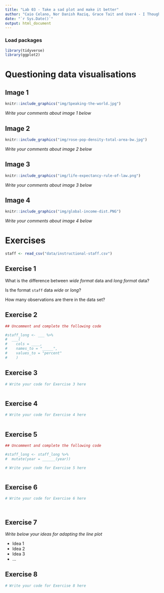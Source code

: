 ```yaml
---
title: "Lab 03 - Take a sad plot and make it better"
author: "Caio Celano, Nor Danish Raziq, Grace Tait and User4 - I Thought This Was A Stats Course"
date: "`r Sys.Date()`"
output: html_document
---
```


### Load packages

```r
library(tidyverse)
library(ggplot2)
```

# Questioning data visualisations

## Image 1

```r
knitr::include_graphics("img/Speaking-the-world.jpg")
```

*Write your comments about image 1 below*

## Image 2

```r
knitr::include_graphics("img/rose-pop-density-total-area-bw.jpg")
```

*Write your comments about image 2 below*

## Image 3

```r
knitr::include_graphics("img/life-expectancy-rule-of-law.png")
```

*Write your comments about image 3 below*

## Image 4

```r
knitr::include_graphics("img/global-income-dist.PNG")
```

*Write your comments about image 4 below*

# Exercises

```r
staff <- read_csv("data/instructional-staff.csv")
```

## Exercise 1

What is the difference between *wide format* data and *long format* data?

Is the format `staff` data *wide* or *long*?

How many observations are there in the data set?

## Exercise 2

```r
## Uncomment and complete the following code

#staff_long <- ___ %>%
#  ___(
#    cols = ____, 
#    names_to = "_____",
#    values_to = "percent"
#    )

```

## Exercise 3

```r
# Write your code for Exercise 3 here



```

## Exercise 4

```r
# Write your code for Exercise 4 here



```

## Exercise 5

```r
## Uncomment and complete the following code

#staff_long <- staff_long %>%
#  mutate(year = ______(year))
```

```r
# Write your code for Exercise 5 here



```

## Exercise 6

```r
# Write your code for Exercise 6 here




```

## Exercise 7

*Write below your ideas for adapting the line plot*

-   Idea 1
-   Idea 2
-   Idea 3
-   ...

## Exercise 8

```r
# Write your code for Exercise 8 here



```
